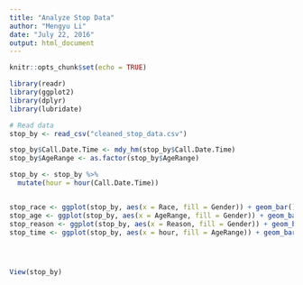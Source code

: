 ```yaml
---
title: "Analyze Stop Data"
author: "Mengyu Li"
date: "July 22, 2016"
output: html_document
---
```


```r
knitr::opts_chunk$set(echo = TRUE)
```

```r
library(readr)
library(ggplot2)
library(dplyr)
library(lubridate)

# Read data
stop_by <- read_csv("cleaned_stop_data.csv")

stop_by$Call.Date.Time <- mdy_hm(stop_by$Call.Date.Time)
stop_by$AgeRange <- as.factor(stop_by$AgeRange)

stop_by <- stop_by %>%
  mutate(hour = hour(Call.Date.Time))


stop_race <- ggplot(stop_by, aes(x = Race, fill = Gender)) + geom_bar()
stop_age <- ggplot(stop_by, aes(x = AgeRange, fill = Gender)) + geom_bar()
stop_reason <- ggplot(stop_by, aes(x = Reason, fill = Gender)) + geom_bar()
stop_time <- ggplot(stop_by, aes(x = hour, fill = AgeRange)) + geom_bar()




View(stop_by)
```

